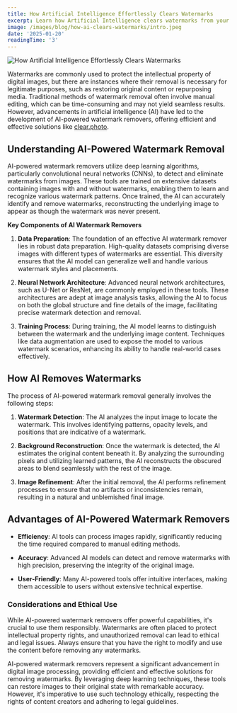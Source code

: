 ```yaml
---
title: How Artificial Intelligence Effortlessly Clears Watermarks
excerpt: Learn how Artificial Intelligence clears watermarks from your photos
image: /images/blog/how-ai-clears-watermarks/intro.jpeg
date: '2025-01-20'
readingTime: '3'
---
```


![How Artificial Intelligence Effortlessly Clears Watermarks](/images/blog/how-ai-clears-watermarks/intro.jpeg)

Watermarks are commonly used to protect the intellectual property of digital images, but there are instances where their removal is necessary for legitimate purposes, such as restoring original content or repurposing media. Traditional methods of watermark removal often involve manual editing, which can be time-consuming and may not yield seamless results. However, advancements in artificial intelligence (AI) have led to the development of AI-powered watermark removers, offering efficient and effective solutions like [clear.photo](https://clear.photo).

## Understanding AI-Powered Watermark Removal

AI-powered watermark removers utilize deep learning algorithms, particularly convolutional neural networks (CNNs), to detect and eliminate watermarks from images. These tools are trained on extensive datasets containing images with and without watermarks, enabling them to learn and recognize various watermark patterns. Once trained, the AI can accurately identify and remove watermarks, reconstructing the underlying image to appear as though the watermark was never present.

**Key Components of AI Watermark Removers**

1. **Data Preparation**: The foundation of an effective AI watermark remover lies in robust data preparation. High-quality datasets comprising diverse images with different types of watermarks are essential. This diversity ensures that the AI model can generalize well and handle various watermark styles and placements.

2. **Neural Network Architecture**: Advanced neural network architectures, such as U-Net or ResNet, are commonly employed in these tools. These architectures are adept at image analysis tasks, allowing the AI to focus on both the global structure and fine details of the image, facilitating precise watermark detection and removal.

3. **Training Process**: During training, the AI model learns to distinguish between the watermark and the underlying image content. Techniques like data augmentation are used to expose the model to various watermark scenarios, enhancing its ability to handle real-world cases effectively.

## How AI Removes Watermarks

The process of AI-powered watermark removal generally involves the following steps:

1. **Watermark Detection**: The AI analyzes the input image to locate the watermark. This involves identifying patterns, opacity levels, and positions that are indicative of a watermark.

2. **Background Reconstruction**: Once the watermark is detected, the AI estimates the original content beneath it. By analyzing the surrounding pixels and utilizing learned patterns, the AI reconstructs the obscured areas to blend seamlessly with the rest of the image.

3. **Image Refinement**: After the initial removal, the AI performs refinement processes to ensure that no artifacts or inconsistencies remain, resulting in a natural and unblemished final image.

## Advantages of AI-Powered Watermark Removers

- **Efficiency**: AI tools can process images rapidly, significantly reducing the time required compared to manual editing methods.

- **Accuracy**: Advanced AI models can detect and remove watermarks with high precision, preserving the integrity of the original image.

- **User-Friendly**: Many AI-powered tools offer intuitive interfaces, making them accessible to users without extensive technical expertise.

### Considerations and Ethical Use

While AI-powered watermark removers offer powerful capabilities, it's crucial to use them responsibly. Watermarks are often placed to protect intellectual property rights, and unauthorized removal can lead to ethical and legal issues. Always ensure that you have the right to modify and use the content before removing any watermarks.

AI-powered watermark removers represent a significant advancement in digital image processing, providing efficient and effective solutions for removing watermarks. By leveraging deep learning techniques, these tools can restore images to their original state with remarkable accuracy. However, it's imperative to use such technology ethically, respecting the rights of content creators and adhering to legal guidelines.
